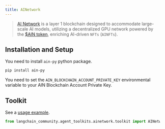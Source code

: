 ```yaml
---
title: AINetwork
---
```


>[AI Network](https://www.ainetwork.ai/build-on-ain) is a layer 1 blockchain designed to accommodate
> large-scale AI models, utilizing a decentralized GPU network powered by the
> [$AIN token](https://www.ainetwork.ai/token), enriching AI-driven `NFTs` (`AINFTs`).


## Installation and Setup

You need to install `ain-py` python package.

```bash
pip install ain-py
```
You need to set the `AIN_BLOCKCHAIN_ACCOUNT_PRIVATE_KEY` environmental variable to your AIN Blockchain Account Private Key.
## Toolkit

See a [usage example](/oss/javascript/integrations/tools/ainetwork).

```python
from langchain_community.agent_toolkits.ainetwork.toolkit import AINetworkToolkit
```
